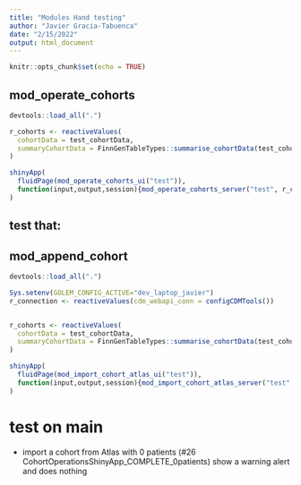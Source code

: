 ```yaml
---
title: "Modules Hand testing"
author: "Javier Gracia-Tabuenca"
date: "2/15/2022"
output: html_document
---
```


```r
knitr::opts_chunk$set(echo = TRUE)
```



## mod_operate_cohorts

```r
devtools::load_all(".")

r_cohorts <- reactiveValues(
  cohortData = test_cohortData,
  summaryCohortData = FinnGenTableTypes::summarise_cohortData(test_cohortData)
)

shinyApp(
  fluidPage(mod_operate_cohorts_ui("test")),
  function(input,output,session){mod_operate_cohorts_server("test", r_cohorts)}
)

```

test that: 
- 


## mod_append_cohort

```r
devtools::load_all(".")

Sys.setenv(GOLEM_CONFIG_ACTIVE="dev_laptop_javier")
r_connection <- reactiveValues(cdm_webapi_conn = configCDMTools())


r_cohorts <- reactiveValues(
  cohortData = test_cohortData,
  summaryCohortData = FinnGenTableTypes::summarise_cohortData(test_cohortData)
)

shinyApp(
  fluidPage(mod_import_cohort_atlas_ui("test")),
  function(input,output,session){mod_import_cohort_atlas_server("test",r_connection, r_cohorts)}
)

```


# test on main 

- import a cohort from Atlas with 0 patients (#26 CohortOperationsShinyApp_COMPLETE_0patients) show a warning alert and does nothing 
